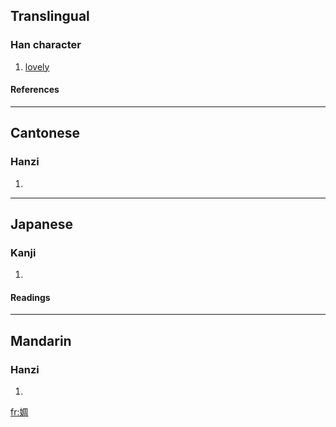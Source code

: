 ==Translingual==
===Han character===
{{Han char|rn=38|rad=女|as=08|sn=11|four=4742<sub>0</sub>|canj=女月土口 (VBGR)}}
# [[lovely]]
====References====
{{Han ref|kx=0265.120|dkj=06430|dj=0532.110|hdz=21060.100|uh=5A64|ud=23140|bh=D4DB|bd=54491}}
----
==Cantonese==
===Hanzi===
{{yue-hanzi|jyut=|y=jau1}}
# {{defn|Cantonese}}
----
==Japanese==
===Kanji===
{{ja-kanji|grade=|rs=女08}}
# {{defn|Japanese}} 
====Readings====
{{ja-readings|on=[[しゅう]] (shū), [[しゅ]] (shu), [[ちょう]] (chō), [[ちゅう]] (chū), [[じゅう]] (jū)|kun=[[みめよいさま]] (mimeyoisama)}}
----
==Mandarin==
===Hanzi===
{{cmn-hanzi|pin=[[chōu]] (chou1)|wg=ch'ou<sup>1</sup>}}
# {{defn|Mandarin}}

[[fr:婤]]